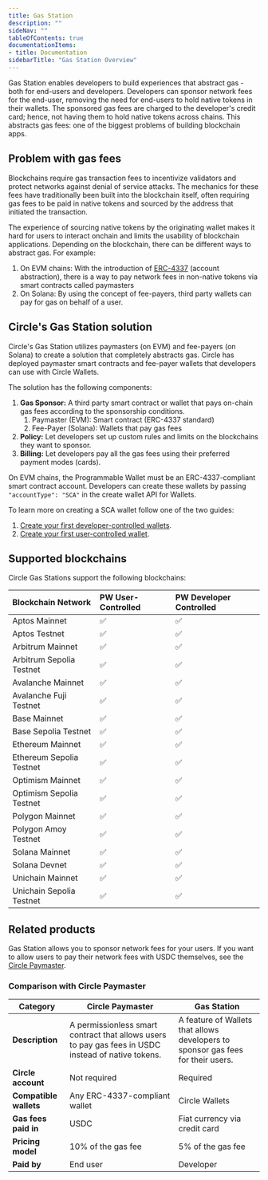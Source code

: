 ```yaml
---
title: Gas Station
description: ""
sideNav: ""
tableOfContents: true
documentationItems: 
- title: Documentation
sidebarTitle: "Gas Station Overview"
---
```


Gas Station enables developers to build experiences that abstract gas - both for
end-users and developers. Developers can sponsor network fees for the end-user,
removing the need for end-users to hold native tokens in their wallets. The
sponsored gas fees are charged to the developer's credit card; hence, not having
them to hold native tokens across chains. This abstracts gas fees: one of the
biggest problems of building blockchain apps.

## Problem with gas fees

Blockchains require gas transaction fees to incentivize validators and protect
networks against denial of service attacks. The mechanics for these fees have
traditionally been built into the blockchain itself, often requiring gas fees to
be paid in native tokens and sourced by the address that initiated the
transaction.

The experience of sourcing native tokens by the originating wallet makes it hard
for users to interact onchain and limits the usability of blockchain
applications. Depending on the blockchain, there can be different ways to
abstract gas. For example:

1. On EVM chains: With the introduction of
   [ERC-4337](https://eips.ethereum.org/EIPS/eip-4337) (account abstraction),
   there is a way to pay network fees in non-native tokens via smart contracts
   called paymasters
2. On Solana: By using the concept of fee-payers, third party wallets can pay
   for gas on behalf of a user.

## Circle's Gas Station solution

Circle's Gas Station utilizes paymasters (on EVM) and fee-payers (on Solana) to
create a solution that completely abstracts gas. Circle has deployed paymaster
smart contracts and fee-payer wallets that developers can use with Circle
Wallets.

The solution has the following components:

1. **Gas Sponsor:** A third party smart contract or wallet that pays on-chain
   gas fees according to the sponsorship conditions.
   1. Paymaster (EVM): Smart contract (ERC-4337 standard)
   2. Fee-Payer (Solana): Wallets that pay gas fees
2. **Policy:** Let developers set up custom rules and limits on the blockchains
   they want to sponsor.
3. **Billing:** Let developers pay all the gas fees using their preferred
   payment modes (cards).

On EVM chains, the Programmable Wallet must be an ERC-4337-compliant smart
contract account. Developers can create these wallets by passing
`"accountType": "SCA"` in the create wallet API for Wallets.

To learn more on creating a SCA wallet follow one of the two guides:

1. [Create your first developer-controlled wallets](/wallets/dev-controlled/create-your-first-wallet).
2. [Create your first user-controlled wallet](/wallets/user-controlled/react-native-sdk-ui-customization-api).

## Supported blockchains

Circle Gas Stations support the following blockchains:

| Blockchain Network       | PW User-Controlled | PW Developer Controlled |
| :----------------------- | :----------------- | :---------------------- |
| Aptos Mainnet            | ✅                 | ✅                      |
| Aptos Testnet            | ✅                 | ✅                      |
| Arbitrum Mainnet         | ✅                 | ✅                      |
| Arbitrum Sepolia Testnet | ✅                 | ✅                      |
| Avalanche Mainnet        | ✅                 | ✅                      |
| Avalanche Fuji Testnet   | ✅                 | ✅                      |
| Base Mainnet             | ✅                 | ✅                      |
| Base Sepolia Testnet     | ✅                 | ✅                      |
| Ethereum Mainnet         | ✅                 | ✅                      |
| Ethereum Sepolia Testnet | ✅                 | ✅                      |
| Optimism Mainnet         | ✅                 | ✅                      |
| Optimism Sepolia Testnet | ✅                 | ✅                      |
| Polygon Mainnet          | ✅                 | ✅                      |
| Polygon Amoy Testnet     | ✅                 | ✅                      |
| Solana Mainnet           | ✅                 | ✅                      |
| Solana Devnet            | ✅                 | ✅                      |
| Unichain Mainnet         | ✅                 | ✅                      |
| Unichain Sepolia Testnet | ✅                 | ✅                      |

## Related products

Gas Station allows you to sponsor network fees for your users. If you want to
allow users to pay their network fees with USDC themselves, see the
[Circle Paymaster](/paymaster).

### Comparison with Circle Paymaster

| Category               | Circle Paymaster                                                                                    | Gas Station                                                                      |
| ---------------------- | --------------------------------------------------------------------------------------------------- | -------------------------------------------------------------------------------- |
| **Description**        | A permissionless smart contract that allows users to pay gas fees in USDC instead of native tokens. | A feature of Wallets that allows developers to sponsor gas fees for their users. |
| **Circle account**     | Not required                                                                                        | Required                                                                         |
| **Compatible wallets** | Any ERC-4337-compliant wallet                                                                       | Circle Wallets                                                                   |
| **Gas fees paid in**   | USDC                                                                                                | Fiat currency via credit card                                                    |
| **Pricing model**      | 10% of the gas fee                                                                                  | 5% of the gas fee                                                                |
| **Paid by**            | End user                                                                                            | Developer                                                                        |

